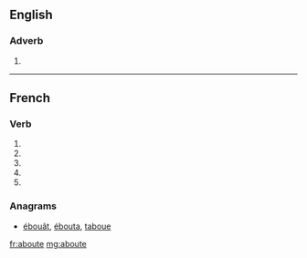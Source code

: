 {{also|abouté}}
==English==

===Adverb===
{{infl|en|adverb}}

# {{obsolete spelling of|about}}

----

==French==

===Verb===
{{fr-verb form}}

# {{conjugation of|abouter||1|s|pres|ind|lang=fr}}
# {{conjugation of|abouter||3|s|pres|ind|lang=fr}}
# {{conjugation of|abouter||1|s|pres|sub|lang=fr}}
# {{conjugation of|abouter||1|s|pres|sub|lang=fr}}
# {{conjugation of|abouter||2|s|imp|lang=fr}}

===Anagrams===
* [[ébouât#French|ébouât]], [[ébouta#French|ébouta]], [[taboue#French|taboue]]

[[fr:aboute]]
[[mg:aboute]]